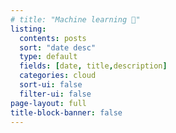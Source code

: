 ```yaml
---
# title: "Machine learning 🚀"
listing:
  contents: posts
  sort: "date desc"
  type: default
  fields: [date, title,description]
  categories: cloud
  sort-ui: false
  filter-ui: false
page-layout: full
title-block-banner: false
---
```



